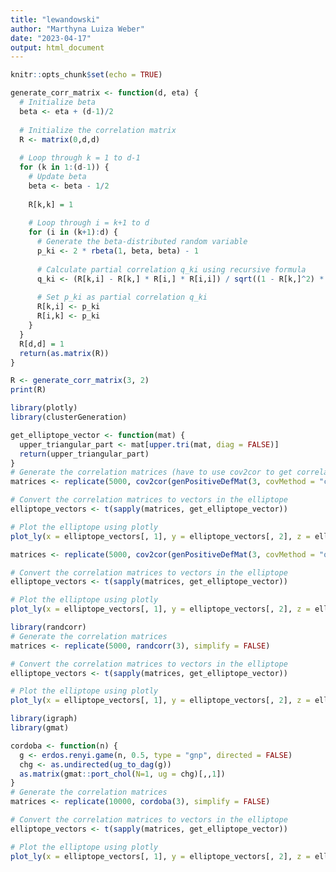 ```yaml
---
title: "lewandowski"
author: "Marthyna Luiza Weber"
date: "2023-04-17"
output: html_document
---
```


```r
knitr::opts_chunk$set(echo = TRUE)
```

```r
generate_corr_matrix <- function(d, eta) {
  # Initialize beta
  beta <- eta + (d-1)/2
  
  # Initialize the correlation matrix
  R <- matrix(0,d,d)
  
  # Loop through k = 1 to d-1
  for (k in 1:(d-1)) {
    # Update beta
    beta <- beta - 1/2
    
    R[k,k] = 1
    
    # Loop through i = k+1 to d
    for (i in (k+1):d) {
      # Generate the beta-distributed random variable
      p_ki <- 2 * rbeta(1, beta, beta) - 1
      
      # Calculate partial correlation q_ki using recursive formula
      q_ki <- (R[k,i] - R[k,] * R[i,] * R[i,i]) / sqrt((1 - R[k,]^2) * (1 - R[i,]^2))
      
      # Set p_ki as partial correlation q_ki
      R[k,i] <- p_ki
      R[i,k] <- p_ki
    }
  }
  R[d,d] = 1
  return(as.matrix(R))
}
```

```r
R <- generate_corr_matrix(3, 2)
print(R)
```

```r
library(plotly)
library(clusterGeneration)

get_elliptope_vector <- function(mat) {
  upper_triangular_part <- mat[upper.tri(mat, diag = FALSE)]
  return(upper_triangular_part)
}
# Generate the correlation matrices (have to use cov2cor to get correlation matrix)
matrices <- replicate(5000, cov2cor(genPositiveDefMat(3, covMethod = "c-vine")$Sigma), simplify = FALSE)

# Convert the correlation matrices to vectors in the elliptope
elliptope_vectors <- t(sapply(matrices, get_elliptope_vector))

# Plot the elliptope using plotly
plot_ly(x = elliptope_vectors[, 1], y = elliptope_vectors[, 2], z = elliptope_vectors[, 3], type = "scatter3d", mode = "markers", marker = list(size = 2)) %>% layout(title = "Elliptope of 5000 Random 3x3 Correlation Matrices using the C-vines method")
```

```r
matrices <- replicate(5000, cov2cor(genPositiveDefMat(3, covMethod = "onion")$Sigma), simplify = FALSE)

# Convert the correlation matrices to vectors in the elliptope
elliptope_vectors <- t(sapply(matrices, get_elliptope_vector))

# Plot the elliptope using plotly
plot_ly(x = elliptope_vectors[, 1], y = elliptope_vectors[, 2], z = elliptope_vectors[, 3], type = "scatter3d", mode = "markers", marker = list(size = 2)) %>% layout(title = "Elliptope of 5000 Random 3x3 Correlation Matrices using the Onion method")
```

```r
library(randcorr)
# Generate the correlation matrices
matrices <- replicate(5000, randcorr(3), simplify = FALSE)

# Convert the correlation matrices to vectors in the elliptope
elliptope_vectors <- t(sapply(matrices, get_elliptope_vector))

# Plot the elliptope using plotly
plot_ly(x = elliptope_vectors[, 1], y = elliptope_vectors[, 2], z = elliptope_vectors[, 3], type = "scatter3d", mode = "markers", marker = list(size = 2)) %>% layout(title = "Elliptope of 5000 Random 3x3 Correlation Matrices using Pourahamdi's method")
```

```r
library(igraph)
library(gmat)

cordoba <- function(n) {
  g <- erdos.renyi.game(n, 0.5, type = "gnp", directed = FALSE)
  chg <- as.undirected(ug_to_dag(g))
  as.matrix(gmat::port_chol(N=1, ug = chg)[,,1])
}
# Generate the correlation matrices
matrices <- replicate(10000, cordoba(3), simplify = FALSE)

# Convert the correlation matrices to vectors in the elliptope
elliptope_vectors <- t(sapply(matrices, get_elliptope_vector))

# Plot the elliptope using plotly
plot_ly(x = elliptope_vectors[, 1], y = elliptope_vectors[, 2], z = elliptope_vectors[, 3], type = "scatter3d", mode = "markers", marker = list(size = 2)) %>% layout(title = "Elliptope of 5000 Random 3x3 Correlation Matrices using Cordoba's method")
```
